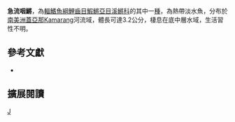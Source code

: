 {{Speciesbox 
| taxon = Laimosemion torrenticola
| status = NE
| status_system = IUCN3.1
| authority =  [[Vermeulen|Vermeulen]] & [[Isbrücker|Isbrücker]], 2000
| synonyms = 
}}
'''急流咽鱂'''，為[[輻鰭魚綱|輻鰭魚綱]][[鯉齒目|鯉齒目]][[鰕鱂亞目|鰕鱂亞目]][[溪鱂科|溪鱂科]]的其中一[[種|種]]，為熱帶淡水魚，分布於[[南美洲|南美洲]][[蓋亞那|蓋亞那]]Kamarang河流域，體長可達3.2公分，棲息在底中層水域，生活習性不明。
== 參考文獻 ==
*{{FishBase_species|genus=Laimosemion|species=torrenticola|year=2014|month=9}}

== 擴展閱讀 ==
{{refbegin}}
{{wikispecies-inline|Laimosemion torrenticola|急流咽鱂}}
{{refend}}
{{Taxonbar|from=Q5610122}}

[[Category:咽鱂屬|J]]


{{魚類小作品}}